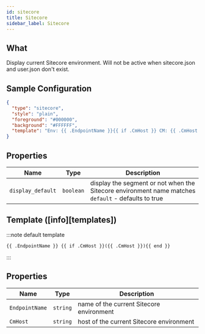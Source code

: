 ```yaml
---
id: sitecore
title: Sitecore
sidebar_label: Sitecore
---
```


## What

Display current Sitecore environment. Will not be active when sitecore.json and user.json don't exist.

## Sample Configuration

```json
{
  "type": "sitecore",
  "style": "plain",
  "foreground": "#000000",
  "background": "#FFFFFF",
  "template": "Env: {{ .EndpointName }}{{ if .CmHost }} CM: {{ .CmHost }}{{ end }}"
}
```

## Properties

| Name              | Type      | Description                                                                                        |
| ----------------- | --------- | -------------------------------------------------------------------------------------------------- |
| `display_default` | `boolean` | display the segment or not when the Sitecore environment name matches `default` - defaults to true |

## Template ([info][templates])

:::note default template

```template
{{ .EndpointName }} {{ if .CmHost }}({{ .CmHost }}){{ end }}
```

:::

## Properties

| Name           | Type     | Description                              |
| -------------- | -------- | ---------------------------------------- |
| `EndpointName` | `string` | name of the current Sitecore environment |
| `CmHost`       | `string` | host of the current Sitecore environment |
